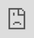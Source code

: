 ```yaml
---
title: "A Grammar of Graphics I"
author: "A simple and powerful framework for data visualization"
output:
  xaringan::moon_reader:
    css: stat20.css
    lib_dir: assets/libs
    seal: false
    nature:
      highlightStyle: atelier-forest-light
      highlightLines: true
      highlightSpans: true
      ratio: 16:9
      countIncrementalSlides: false
      slideNumberFormat: "%current%"
---
```


```r
knitr::opts_chunk$set(message = FALSE,
                      warning = FALSE,
                      echo = FALSE,
                      fig.align = "center",
                      fig.retina = 3)

library(tidyverse)
library(xaringanthemer)
source("https://raw.githubusercontent.com/stat20/course-materials/master/assets/stat20-style.r")
```

```r
xaringanExtra::use_broadcast()
```

class: center, middle

```r
#| echo: FALSE
#| out.width: "20%"
knitr::include_graphics("assets/images/stat20-hex.png")
```

# A Grammar of Graphics TEs
## Stat 20 UC Berkeley


---
class: middle

## Welcome

---
## Announcements
--

1. All labs are in-person this week.

2. PS 2 and Lab 2 due tonight at 10 pm

3. Evening Study Session tonight 6:30 - 8:30 pm


---
## Agenda
--

1. Statistics as Engineering
  - Engineering a measure of spread

2. Statistics as Science
  - Hans Rosling visualizing global public health
  - A Grammar of Graphics
  
---

> There are two new food delivery services that open in Berkeley: Oski Eats and Cal Cravings. A friend of yours that took Stat 20 collected data on each and noted that Oski Eats has a mean delivery time of 29 minutes and Cal Cravings a mean delivery time of 27 minutes. Which would would you rather order from?

---

```r
#| fig.height = 7.5,
#| fig.width = 12
set.seed(513)
oski <- rnorm(23, 0, 2)
oski <- oski + (29 - mean(oski))
cal <- rnorm(23, 0, 8)
cal <- cal +  (27 - mean(cal))
df <- tibble(service = rep(c("oski", "cal"), each = 23),
             time = c(oski, cal))
p1 <- ggplot(df, aes(x = time)) +
  geom_histogram(col = "white") + 
  facet_wrap(vars(service), nrow = 2) +
  theme_gray(base_size = 20)
p1
```

---

```r
#| fig.height = 7.5,
#| fig.width = 12
p1 + 
  geom_vline(xintercept = 27, color = "blue", lty = 1, lwd = 2) +
  geom_vline(xintercept = 29, color = "goldenrod", lty = 1, lwd = 2)
```

> Would you still prefer to order from Cal?

---
## Summarizing Distributions of Data
--

You can construct a **statistical graphic** to show the **shape**, which you can describe in terms of **modality** and **skew**,...
--
you can calculate a **measure of center** to convey a sense of a typical observation...
--
and you can calculate a **measure of spread** to capture how much variability there is in the data.

---

## Statistics as Engineering
--

.pull-left[
<iframe src="https://giphy.com/embed/xThuWbe1xJ4jv5Cszm" width="480" height="480" frameBorder="0" class="giphy-embed" allowFullScreen></iframe>
]

--

.pull-right[
> We construct tools (statistics, graphics) that produce useful summaries of raw data.
]

---
## Measures of spread
--

How can we express the variability in this data set using a single number?

$$ 6 \quad 7 \quad 7 \quad  7 \quad 8 \quad  8 \quad 9 \quad 9 \quad 10 \quad 11  \quad 11$$

--

.pull-left[
**Desiderata**
- The statistic should be *low* when the numbers are the same or very similar to one another.
- The statistic should be *high* when the numbers are very different.
- The statistic should not grow or shrink with the sample size ( $n$ ).
]

.pull-right[
Existing statistics to utilize:

- sample size ( $n$ ): 11
- sample mean ( $\bar{x}$ ): 8.45
- sample median: 8
- sample mode: 7
]

---

$$ {\Large 6} \quad 7 \quad 7 \quad  7 \quad 8 \quad  8 \quad 9 \quad 9 \quad 10 \quad 11  \quad {\Large 11}$$

--

### The Range

$$\textrm{range:} \quad max - min$$

--

$$ 11 - 6 = 5$$

--

**Characteristics**

- Very sensitive to extreme values!


---

$$ 6 \quad 7 \quad {\Large 7 \quad  7} \quad 8 \quad  {\large 8} \quad 9 \quad {\Large 9 \quad 10} \quad 11  \quad 11$$

--

### The Inner Quartile Range (IQR)

The difference between the median of the larger half of the sorted data set, $Q_3$, and the median of the smaller half, $Q_1$.

$$\textrm{IQR:} \quad Q_3 - Q_1$$

--

$$ 9.5 - 7 = 2.5 $$

--

**Characteristics**

- Robust to outliers
- Used to set the width of the box in a boxplot

---

$$ 6 \quad 7 \quad 7 \quad  7 \quad 8 \quad  8 \quad 9 \quad 9 \quad 10 \quad 11  \quad 11$$

--

### Mean Absolute Deviation (MAD)

Take the differences from each observation, $x_i$, to the sample mean, $\bar{x}$, take their absolute values, add them up, and divide by $n$ .

$$MAD: \quad \frac{1}{n}\sum_{i = 1}^n |x_i - \bar{x}| $$

--

```r
x <- c(6, 7, 7, 7, 8, 8, 9, 9, 10, 11, 11)
sum(abs(x - mean(x)))/11
```

$$ MAD = 1.4 $$

--

**Characteristics**

- Incorporates information from all observations
- Robust to extreme values


---

$$ 6 \quad 7 \quad 7 \quad  7 \quad 8 \quad  8 \quad 9 \quad 9 \quad 10 \quad 11  \quad 11$$

--

### Sample Variance

Take the differences from each observation, $x_i$, to the sample mean, $\bar{x}$, square them, add them up, and divide by $n - 1$ .

$$s^2: \quad \frac{1}{n - 1}\sum_{i = 1}^n (x_i - \bar{x})^2 $$

--

```r
x <- c(6, 7, 7, 7, 8, 8, 9, 9, 10, 11, 11)
sum((x - mean(x))^2)/(11-1)
var(x)
```

$$ s^2 = 2.87 $$

--

**Characteristics**

- Incorporates information from all observations
- Moderately sensitive to extreme values


---

$$ 6 \quad 7 \quad 7 \quad  7 \quad 8 \quad  8 \quad 9 \quad 9 \quad 10 \quad 11  \quad 11$$

--

### Sample Standard Deviation

Take the differences from each observation, $x_i$, to the sample mean, $\bar{x}$, square them, add them up, divide by $n - 1$, then take the square root.

$$s: \quad \sqrt{\frac{1}{n - 1}\sum_{i = 1}^n (x_i - \bar{x})^2} $$

--

```r
x <- c(6, 7, 7, 7, 8, 8, 9, 9, 10, 11, 11)
sqrt(sum((x - mean(x))^2)/(11-1))
sd(x)
```

$$ s = 1.70 $$

--

**Characteristics**

- Incorporates information from all observations
- Moderately sensitive to extreme values
- Measured in units of the original data

---
## Deliveries revisited

.pull-left[
```r
#| fig.height = 7.5,
#| fig.width = 12
library(kableExtra)
p1 + 
  geom_vline(xintercept = 27, color = "blue", lty = 1, lwd = 2) +
  geom_vline(xintercept = 29, color = "goldenrod", lty = 1, lwd = 2)
```
]

--

.pull-right[
```r
df %>%
  group_by(service) %>%
  summarize(range = diff(range(time)),
            IQR = IQR(time),
            var = var(time),
            sd = sd(time)) %>%
  kbl(digits = 1)
```

**Desiderata**
- The statistic should be *low* when the numbers are the same or very similar to one another.
- The statistic should be *high* when the numbers are very different.
- The statistic should not grow or shrink with the sample size ( $n$ ).

]

---
class: middle

# Statistics as Science

---

You will be watching a 2.5 minute video of a presentation by a scientist, Hans Roslings, who studied global public health. He presents data visualizations depicting the change in life expectancy and family size over several decades in the 20th century.

> On a piece of note paper, jot down each of the "dimensions" in his data visualization, i.e. the number of separate variables that are depicted graphically. You will be be sharing these after the video.

---
class: middle, center

<iframe src="https://embed.ted.com/talks/hans_rosling_the_best_stats_you_ve_ever_seen" width="854" height="480" style="position:absolute;left:0;top:0;width:100%;height:100%" frameborder="0" scrolling="no" allowfullscreen></iframe>

---

.task[Please turn to a neighbor and:

1. Introduce yourself
  - Name
  - One important fact

2. Discuss which dimensions you were able to identify. That includes:
  - the variables present in the data frame
  - the visual cues that encode that data in the plot]

```r
countdown::countdown(4)
```


---
## What dimensions could you identify?
--

.pull-left[
**Visual Cues / Aesthetics**
- Location along the x-axis
- Location along the y-axis
- Size of point
- Color of point
- Animation
]

--

.pull-right[
**Variables**
- Fertility rate
- Life expectancy
- Population
- Region
- Year
]


---
## What did the data frame look like?
--

What was the unit of observation? What were the variables? What were their type?

--

**Unit of observation**: A country in a given year

**Variables**: Fertility rate (continuous), Life expectancy (continuous), Population (continuous),  Region (nominal), Year (discrete)

```r
## don't use the gapminder package data. Remake to have the original vars: life expectancy and fertility rate
library(gapminder)
gapminder %>%
  slice(1, 10) %>%
  kable() %>%
  kable_styling(latex_options = "striped")
```

---
## What geometry is used to represent the observations?

--

- Points


---
## Grammar of Graphics

Wilkinson 1999: A statistical graphic is a **mapping** of **data** variables to **aesthetic** attributes of **geometric** objects.

```r
knitr::include_graphics("assets/images/grammar-of-graphics.png")
# source: http://bloggotype.blogspot.com/2016/08/holiday-notes2-grammar-of-graphics.html
```

---
## 3 Questions to ask of every plot
--

1. **Data**: What data frame do I want to depict?

--

2. **Aesthetics**: How do I want to map the variables of that data frame to the aesthetic attributes of the plot?

--

3. **Geometry**: How do I want to graphically depict the observations?


---
## Aesthetic Mapping
--

The most fundamental part of the Grammar of Graphics is the choice of **mapping** *variables* in a data frame to the *aesthetics* of the plot.

.pull-left[
**Visual Cues / Aesthetics**
- Location along the x-axis
- Location along the y-axis
- Size of point
- Color of point
- Animation
]

.pull-right[
**Variables**
- Fertility rate
- Life expectancy
- Population
- Region
- Year
]

---

## Grammar of Graphics in R

Wickham 2005: `ggplot2` package (inside `tidyverse`) proposes a general template:


```css
.huge .remark-code { /*Change made here*/
  font-size: 150% !important;
}
```

.huge[
```
ggplot(<DATA>, aes(<ATTR> = <VAR>)) +
    geom()
```
]

---
## A ggplot for Arbuthnot
--

```r
library(stat20data)
data(arbuthnot)
arbuthnot <- mutate(arbuthnot, total = girls + boys)
```

.pull-left[
- **Data**: `arbuthnot`  
- **Aesthetic Mapping**: map `year` to the x-axis, and `total` count to the y-axis
- **Geometry**: express the observations as a line  

```r
ggplot(arbuthnot, aes(x = year,
                      y = total)) +
  geom_line()
```
]

--

.pull-right[
```r
ggplot(arbuthnot, aes(x = year,
                      y = total)) +
  geom_line() +
  theme_gray(base_size = 20)
```
]

---
## A second ggplot for Arbuthnot
--

```r
library(stat20data)
data(arbuthnot)
arbuthnot <- mutate(arbuthnot, total = girls + boys)
```

.pull-left[
- **Data**: `arbuthnot`  
- **Aesthetic Mapping**: map `year` to the x-axis, and `total` count to the y-axis
- **Geometry**: express the observations as **points**. 

```r
ggplot(arbuthnot, aes(x = year,
                      y = total)) +
  geom_point() #<<
```
]

--

.pull-right[
```r
ggplot(arbuthnot, aes(x = year,
                      y = total)) +
  geom_point() +
  theme_gray(base_size = 20)
```
]

---
## A third ggplot for Arbuthnot
--

```r
library(stat20data)
data(arbuthnot)
arbuthnot <- mutate(arbuthnot, total = girls + boys)
```

.pull-left[
- **Data**: `arbuthnot`  
- **Aesthetic Mapping**: map `girls` to the x-axis, and `boys` count to the y-axis
- **Geometry**: express the observations as points. 

```r
ggplot(arbuthnot, aes(x = girls, #<<
                      y = boys)) + #<<
  geom_point()
```
]

--

.pull-right[
```r
ggplot(arbuthnot, aes(x = girls,
                      y = boys)) +
  geom_point() +
  theme_gray(base_size = 20)
```
]

---
## Geometric objects

--

.pull-left[
#### Shapes in the Grammar
- Points
- Bars
- Lines
- Histograms
- Boxplots
- Etc
]

--

.pull-right[
#### Geoms in `ggplot2`

- `geom_point()`
- `geom_bar()`
- `geom_line()`
- `geom_histogram()`
- `geom_boxplot()`
- `geom_XYZ()`
]


---
## Aesthetic Attributes

--

Different `aes` available depending on geometry. For points:

- x
- y
- alpha
- colour
- fill
- group
- shape
- size
- stroke

---
## Practice: Penguin Bill Lengths

What are the **Data**, **Aesthetic Mapping**, and **Geometry** of the following plot?

```r
#| fig.width = 9,
#| fig.height = 4
library(palmerpenguins)
data(penguins)
ggplot(penguins, aes(x = bill_length_mm)) +
  geom_histogram(col = "white") +
  theme_gray(base_size = 20)
```

.task[
Answer at `pollev.com/stat20`.
]

```r
countdown::countdown(1)
```

---
class: middle

<center>
<iframe src="https://embed.polleverywhere.com/multiple_choice_polls/sCRsi5KJBzfC1n9dwDtvx?controls=none&short_poll=true" width="800px" height="600px"></iframe></center>

---
## Practice: Penguin Bill Lengths
--

```r
library(stat20data)
data(arbuthnot)
arbuthnot <- mutate(arbuthnot, total = girls + boys)
```

.pull-left[
- **Data**: `penguins`  
- **Aesthetic Mapping**: map `bill_length_mm` to the x-axis
- **Geometry**: express the observations as a histogram 

```r
ggplot(penguins, aes(x = bill_length_mm)) +
  geom_histogram()
```
]

--

.pull-right[
```r
#| fig.width = 9,
#| fig.height = 4
library(palmerpenguins)
data(penguins)
ggplot(penguins, aes(x = bill_length_mm)) +
  geom_histogram(col = "white") +
  theme_gray(base_size = 20)
```
]

---
## Practice: Penguin Bill Lengths Again
--

```r
library(stat20data)
data(arbuthnot)
arbuthnot <- mutate(arbuthnot, total = girls + boys)
```

.pull-left[
- **Data**: `penguins`  
- **Aesthetic Mapping**: map `bill_length_mm` to the x-axis
- **Geometry**: express the observations as a **bar chart** 

```r
ggplot(penguins, aes(x = bill_length_mm)) +
  geom_bar() #<<
```
]

--

.pull-right[
```r
#| fig.width = 9,
#| fig.height = 4
library(palmerpenguins)
data(penguins)
ggplot(penguins, aes(x = bill_length_mm)) +
  geom_bar() +
  theme_gray(base_size = 20)
```
]

---
## Looking Ahead

.pull-left[
- Tuesday Lab: Practice with Grammar of Graphics *no computers*

- Thursday Lab: Practice with Grammar of Graphics *computers!*

- PS 3 and Lab 3 questions released tomorrow morning
]

.pull-right[
<iframe src="https://giphy.com/embed/3o6Ygfw40tlnPhX87m" width="457" height="480" frameBorder="0" class="giphy-embed" allowFullScreen></iframe>
]